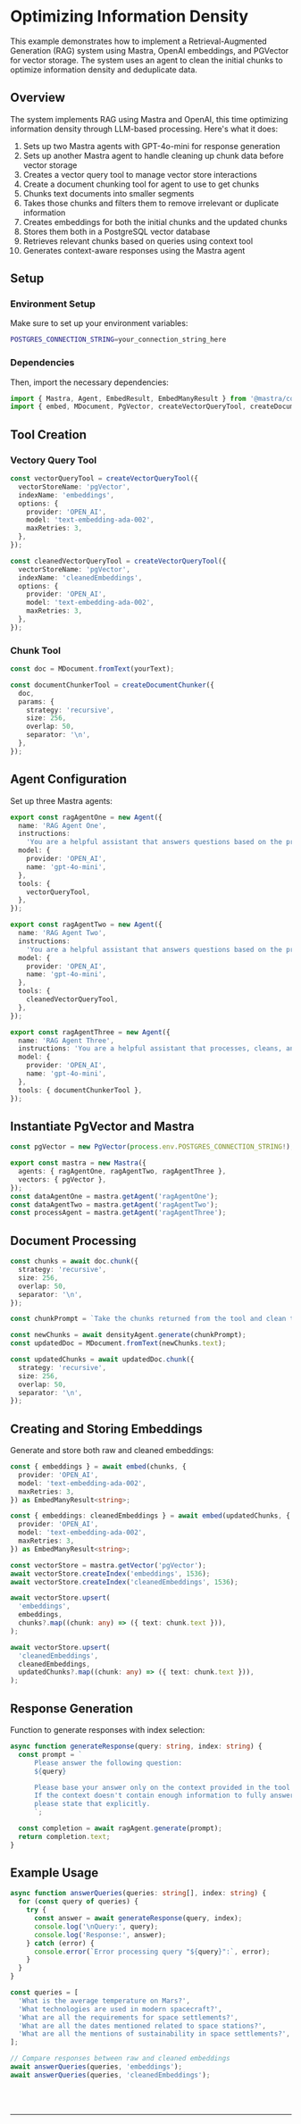 
# Optimizing Information Density

This example demonstrates how to implement a Retrieval-Augmented Generation (RAG) system using Mastra, OpenAI embeddings, and PGVector for vector storage. 
The system uses an agent to clean the initial chunks to optimize information density and deduplicate data.

## Overview

The system implements RAG using Mastra and OpenAI, this time optimizing information density through LLM-based processing. Here's what it does:
1. Sets up two Mastra agents with GPT-4o-mini for response generation
2. Sets up another Mastra agent to handle cleaning up chunk data before vector storage
3. Creates a vector query tool to manage vector store interactions
4. Create a document chunking tool for agent to use to get chunks 
5. Chunks text documents into smaller segments
6. Takes those chunks and filters them to remove irrelevant or duplicate information
7. Creates embeddings for both the initial chunks and the updated chunks
8. Stores them both in a PostgreSQL vector database
9. Retrieves relevant chunks based on queries using context tool
10. Generates context-aware responses using the Mastra agent

## Setup 

### Environment Setup

Make sure to set up your environment variables:

```bash filename=".env"
POSTGRES_CONNECTION_STRING=your_connection_string_here
```

### Dependencies

Then, import the necessary dependencies:

```typescript copy showLineNumbers filename="src/mastra/index.ts"
import { Mastra, Agent, EmbedResult, EmbedManyResult } from '@mastra/core'
import { embed, MDocument, PgVector, createVectorQueryTool, createDocumentChunker } from '@mastra/rag';
```

## Tool Creation

### Vectory Query Tool
```typescript copy showLineNumbers{4} filename="src/mastra/index.ts"
const vectorQueryTool = createVectorQueryTool({
  vectorStoreName: 'pgVector',
  indexName: 'embeddings',
  options: {
    provider: 'OPEN_AI',
    model: 'text-embedding-ada-002',
    maxRetries: 3,
  },
});

const cleanedVectorQueryTool = createVectorQueryTool({
  vectorStoreName: 'pgVector',
  indexName: 'cleanedEmbeddings',
  options: {
    provider: 'OPEN_AI',
    model: 'text-embedding-ada-002',
    maxRetries: 3,
  },
});
```

### Chunk Tool
```typescript copy showLineNumbers{24} filename="src/mastra/index.ts"
const doc = MDocument.fromText(yourText);

const documentChunkerTool = createDocumentChunker({
  doc,
  params: {
    strategy: 'recursive',
    size: 256,
    overlap: 50,
    separator: '\n',
  },
});
```

## Agent Configuration

Set up three Mastra agents:

```typescript copy showLineNumbers{36} filename="src/mastra/index.ts"
export const ragAgentOne = new Agent({
  name: 'RAG Agent One',
  instructions:
    'You are a helpful assistant that answers questions based on the provided context. Keep your answers concise and relevant.',
  model: {
    provider: 'OPEN_AI',
    name: 'gpt-4o-mini',
  },
  tools: {
    vectorQueryTool,
  },
});

export const ragAgentTwo = new Agent({
  name: 'RAG Agent Two',
  instructions:
    'You are a helpful assistant that answers questions based on the provided context. Keep your answers concise and relevant.',
  model: {
    provider: 'OPEN_AI',
    name: 'gpt-4o-mini',
  },
  tools: {
    cleanedVectorQueryTool,
  },
});

export const ragAgentThree = new Agent({
  name: 'RAG Agent Three',
  instructions: 'You are a helpful assistant that processes, cleans, and labels data before storage.',
  model: {
    provider: 'OPEN_AI',
    name: 'gpt-4o-mini',
  },
  tools: { documentChunkerTool },
});
```

## Instantiate PgVector and Mastra
```typescript copy showLineNumbers{72} filename="src/mastra/index.ts"
const pgVector = new PgVector(process.env.POSTGRES_CONNECTION_STRING!);

export const mastra = new Mastra({
  agents: { ragAgentOne, ragAgentTwo, ragAgentThree },
  vectors: { pgVector },
});
const dataAgentOne = mastra.getAgent('ragAgentOne');
const dataAgentTwo = mastra.getAgent('ragAgentTwo');
const processAgent = mastra.getAgent('ragAgentThree');
```

## Document Processing
```typescript copy showLineNumbers{82} filename="src/mastra/index.ts"
const chunks = await doc.chunk({
  strategy: 'recursive',
  size: 256,
  overlap: 50,
  separator: '\n',
});

const chunkPrompt = `Take the chunks returned from the tool and clean them up according to the instructions provided. Make sure to filter out irrelevant information and remove duplicates.`;

const newChunks = await densityAgent.generate(chunkPrompt);
const updatedDoc = MDocument.fromText(newChunks.text);

const updatedChunks = await updatedDoc.chunk({
  strategy: 'recursive',
  size: 256,
  overlap: 50,
  separator: '\n',
});
```

## Creating and Storing Embeddings

Generate and store both raw and cleaned embeddings:

```typescript copy showLineNumbers{101} filename="src/mastra/index.ts"
const { embeddings } = await embed(chunks, {
  provider: 'OPEN_AI',
  model: 'text-embedding-ada-002',
  maxRetries: 3,
}) as EmbedManyResult<string>;

const { embeddings: cleanedEmbeddings } = await embed(updatedChunks, {
  provider: 'OPEN_AI',
  model: 'text-embedding-ada-002',
  maxRetries: 3,
}) as EmbedManyResult<string>;

const vectorStore = mastra.getVector('pgVector');
await vectorStore.createIndex('embeddings', 1536);
await vectorStore.createIndex('cleanedEmbeddings', 1536);

await vectorStore.upsert(
  'embeddings',
  embeddings,
  chunks?.map((chunk: any) => ({ text: chunk.text })),
);

await vectorStore.upsert(
  'cleanedEmbeddings',
  cleanedEmbeddings,
  updatedChunks?.map((chunk: any) => ({ text: chunk.text })),
);
```

## Response Generation

Function to generate responses with index selection:

```typescript copy showLineNumbers{129} filename="src/mastra/index.ts"
async function generateResponse(query: string, index: string) {
  const prompt = `
      Please answer the following question:
      ${query}

      Please base your answer only on the context provided in the tool with this index ${index}. 
      If the context doesn't contain enough information to fully answer the question, 
      please state that explicitly. 
      `;

  const completion = await ragAgent.generate(prompt);
  return completion.text;
}
```

## Example Usage

```typescript copy showLineNumbers{143} filename="src/mastra/index.ts"
async function answerQueries(queries: string[], index: string) {
  for (const query of queries) {
    try {
      const answer = await generateResponse(query, index);
      console.log('\nQuery:', query);
      console.log('Response:', answer);
    } catch (error) {
      console.error(`Error processing query "${query}":`, error);
    }
  }
}

const queries = [
  'What is the average temperature on Mars?',
  'What technologies are used in modern spacecraft?',
  'What are all the requirements for space settlements?',
  'What are all the dates mentioned related to space stations?',
  'What are all the mentions of sustainability in space settlements?',
];

// Compare responses between raw and cleaned embeddings
await answerQueries(queries, 'embeddings');
await answerQueries(queries, 'cleanedEmbeddings');
```

<br />
<br />
<hr className="dark:border-[#404040] border-gray-300" />
<br />
<br />
<GithubLink link={'https://github.com/mastra-ai/mastra/blob/main/examples/basics/rag/cleanup-rag'} />